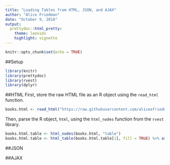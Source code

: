 ```yaml
---
title: "Loading Tables from HTML, JSON, and AJAX"
author: "Alice Friedman"
date: "October 9, 2018"
output:
  prettydoc::html_pretty:
    theme: leonids
    highlight: vignette
---
```


```r
knitr::opts_chunk$set(echo = TRUE)
```

##Setup
```r
library(knitr)
library(prettydoc)
library(rvest)
library(dplyr)
```

##HTML
First, store the raw HTML file as an R object using the ```read_html``` function.
```r
books.html <- read_html("https://raw.githubusercontent.com/aliceafriedman/DATA607_HW_WK7/master/books.html")
```

Then, parse the R object, ```html```, using the ```html_nodes``` function from the ```rvest``` library.
```r
books.html.table <- html_nodes(books.html, "table")
books.html.table <- html_table(books.html.table[1], fill = TRUE) %>% as.data.frame() %>% glimpse()
```


##JSON

##AJAX